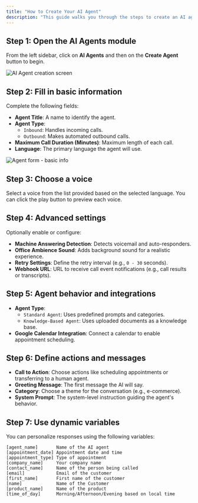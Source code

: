 ```yaml
---
title: "How to Create Your AI Agent"
description: "This guide walks you through the steps to create an AI agent in Callin.io, including all configurable options and features."
---
```


## Step 1: Open the AI Agents module

From the left sidebar, click on **AI Agents** and then on the **Create Agent** button to begin.

![AI Agent creation screen](../images/img%201.png)

## Step 2: Fill in basic information

Complete the following fields:

- **Agent Title**: A name to identify the agent.
- **Agent Type**:
  - `Inbound`: Handles incoming calls.
  - `Outbound`: Makes automated outbound calls.
- **Maximum Call Duration (Minutes)**: Maximum length of each call.
- **Language**: The primary language the agent will use.

![Agent form - basic info](../images/img%202.png)

## Step 3: Choose a voice

Select a voice from the list provided based on the selected language. You can click the play button to preview each voice.

## Step 4: Advanced settings

Optionally enable or configure:

- **Machine Answering Detection**: Detects voicemail and auto-responders.
- **Office Ambience Sound**: Adds background sound for a realistic experience.
- **Retry Settings**: Define the retry interval (e.g., `0 - 30` seconds).
- **Webhook URL**: URL to receive call event notifications (e.g., call results or transcripts).

## Step 5: Agent behavior and integrations

- **Agent Type**:
  - `Standard Agent`: Uses predefined prompts and categories.
  - `Knowledge-Based Agent`: Uses uploaded documents as a knowledge base.
- **Google Calendar Integration**: Connect a calendar to enable appointment scheduling.

## Step 6: Define actions and messages

- **Call to Action**: Choose actions like scheduling appointments or transferring to a human agent.
- **Greeting Message**: The first message the AI will say.
- **Category**: Choose a theme for the conversation (e.g., e-commerce).
- **System Prompt**: The system-level instruction guiding the agent's behavior.

## Step 7: Use dynamic variables

You can personalize responses using the following variables:

```plaintext
[agent_name]       Name of the AI agent  
[appointment_date] Appointment date and time  
[appointment_type] Type of appointment  
[company_name]     Your company name  
[contact_name]     Name of the person being called  
[email]            Email of the customer  
[first_name]       First name of the customer 
[name]             Name of the Customer
[product_name]     Name of the product
[time_of_day]      Morning/Afternoon/Evening based on local time 
```